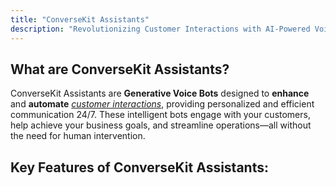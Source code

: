 ```yaml
---
title: "ConverseKit Assistants"
description: "Revolutionizing Customer Interactions with AI-Powered Voice Bots."
---
```


## What are ConverseKit Assistants?

ConverseKit Assistants are **Generative Voice Bots** designed to **enhance** and **automate** _<u>customer interactions</u>_, providing personalized and efficient communication 24/7. These intelligent bots engage with your customers, help achieve your business goals, and streamline operations—all without the need for human intervention.

## Key Features of ConverseKit Assistants: